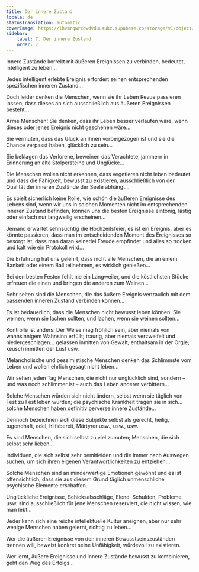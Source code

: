 ```yaml
---
title: Der innere Zustand
locale: de
statusTranslation: automatic
coverImage: https://lhvmrqwrcowdvduuaukz.supabase.co/storage/v1/object/public/strapi-uploads/small_cover-tratado-de-psicologia-revolucionaria.webp-5e15e1cec4e0ebebcde5d7fc7565d8fd.webp
sidebar:
    label: 7. Der innere Zustand
    order: 7
---
```

Innere Zustände korrekt mit äußeren Ereignissen zu verbinden, bedeutet, intelligent zu leben...

Jedes intelligent erlebte Ereignis erfordert seinen entsprechenden spezifischen inneren Zustand...

Doch leider denken die Menschen, wenn sie ihr Leben Revue passieren lassen, dass dieses an sich ausschließlich aus äußeren Ereignissen besteht...

Arme Menschen! Sie denken, dass ihr Leben besser verlaufen wäre, wenn dieses oder jenes Ereignis nicht geschehen wäre...

Sie vermuten, dass das Glück an ihnen vorbeigezogen ist und sie die Chance verpasst haben, glücklich zu sein...

Sie beklagen das Verlorene, beweinen das Verachtete, jammern in Erinnerung an alte Stolpersteine und Unglücke...

Die Menschen wollen nicht erkennen, dass vegetieren nicht leben bedeutet und dass die Fähigkeit, bewusst zu existieren, ausschließlich von der Qualität der inneren Zustände der Seele abhängt...

Es spielt sicherlich keine Rolle, wie schön die äußeren Ereignisse des Lebens sind, wenn wir uns in solchen Momenten nicht im entsprechenden inneren Zustand befinden, können uns die besten Ereignisse eintönig, lästig oder einfach nur langweilig erscheinen...

Jemand erwartet sehnsüchtig die Hochzeitsfeier, es ist ein Ereignis, aber es könnte passieren, dass man im entscheidenden Moment des Ereignisses so besorgt ist, dass man daran keinerlei Freude empfindet und alles so trocken und kalt wie ein Protokoll wird...

Die Erfahrung hat uns gelehrt, dass nicht alle Menschen, die an einem Bankett oder einem Ball teilnehmen, es wirklich genießen...

Bei den besten Festen fehlt nie ein Langweiler, und die köstlichsten Stücke erfreuen die einen und bringen die anderen zum Weinen...

Sehr selten sind die Menschen, die das äußere Ereignis vertraulich mit dem passenden inneren Zustand verbinden können...

Es ist bedauerlich, dass die Menschen nicht bewusst leben können: Sie weinen, wenn sie lachen sollten, und lachen, wenn sie weinen sollten...

Kontrolle ist anders: Der Weise mag fröhlich sein, aber niemals von wahnsinnigem Wahnsinn erfüllt; traurig, aber niemals verzweifelt und niedergeschlagen... gelassen inmitten von Gewalt; enthaltsam in der Orgie; keusch inmitten der Lust usw.

Melancholische und pessimistische Menschen denken das Schlimmste vom Leben und wollen ehrlich gesagt nicht leben...

Wir sehen jeden Tag Menschen, die nicht nur unglücklich sind, sondern – und was noch schlimmer ist – auch das Leben anderer verbittern...

Solche Menschen würden sich nicht ändern, selbst wenn sie täglich von Fest zu Fest leben würden; die psychische Krankheit tragen sie in sich... solche Menschen haben definitiv perverse innere Zustände...

Dennoch bezeichnen sich diese Subjekte selbst als gerecht, heilig, tugendhaft, edel, hilfsbereit, Märtyrer usw., usw., usw.

Es sind Menschen, die sich selbst zu viel zumuten; Menschen, die sich selbst sehr lieben...

Individuen, die sich selbst sehr bemitleiden und die immer nach Auswegen suchen, um sich ihren eigenen Verantwortlichkeiten zu entziehen...

Solche Menschen sind an minderwertige Emotionen gewöhnt und es ist offensichtlich, dass sie aus diesem Grund täglich unmenschliche psychische Elemente erschaffen.

Unglückliche Ereignisse, Schicksalsschläge, Elend, Schulden, Probleme usw. sind ausschließlich für jene Menschen reserviert, die nicht wissen, wie man lebt...

Jeder kann sich eine reiche intellektuelle Kultur aneignen, aber nur sehr wenige Menschen haben gelernt, richtig zu leben...

Wer die äußeren Ereignisse von den inneren Bewusstseinszuständen trennen will, beweist konkret seine Unfähigkeit, würdevoll zu existieren.

Wer lernt, äußere Ereignisse und innere Zustände bewusst zu kombinieren, geht den Weg des Erfolgs...


